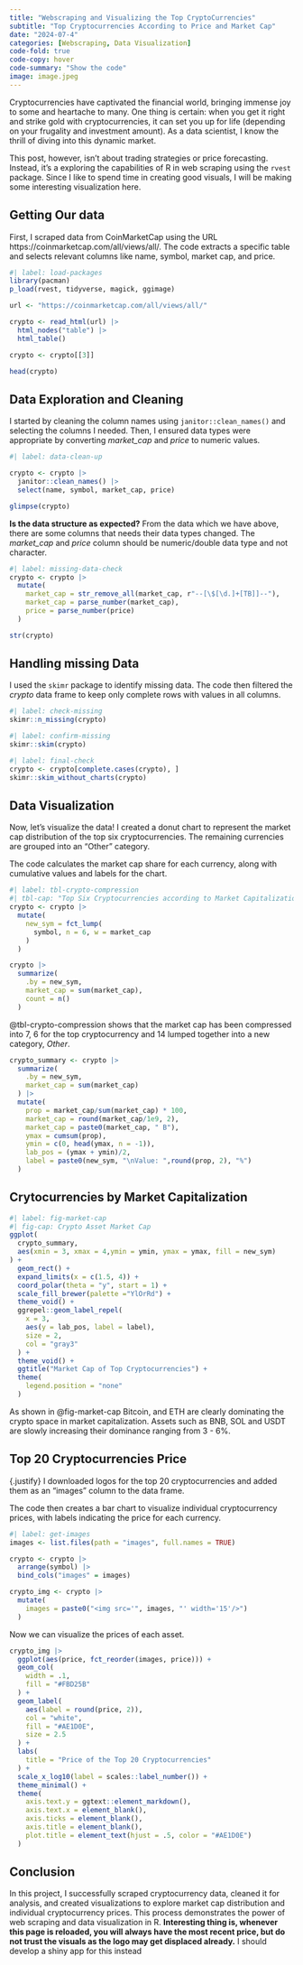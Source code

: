 ```yaml
---
title: "Webscraping and Visualizing the Top CryptoCurrencies"
subtitle: "Top Cryptocurrencies According to Price and Market Cap"
date: "2024-07-4"
categories: [Webscraping, Data Visualization]
code-fold: true
code-copy: hover
code-summary: "Show the code"
image: image.jpeg
---
```


Cryptocurrencies have captivated the financial world, bringing immense joy to some and heartache to many. One thing is certain: when you get it right and strike gold with cryptocurrencies, it can set you up for life (depending on your frugality and investment amount). As a data scientist, I know the thrill of diving into this dynamic market.

This post, however, isn’t about trading strategies or price forecasting. Instead, it's a exploring the capabilities of R in web scraping using the `rvest` package. Since I like to spend time in creating good visuals, I will be making some interesting visualization here.


## Getting Our data


First, I scraped data from CoinMarketCap using the URL https://coinmarketcap.com/all/views/all/. The code extracts a specific table and selects relevant columns like name, symbol, market cap, and price.

```r
#| label: load-packages
library(pacman)
p_load(rvest, tidyverse, magick, ggimage)

url <- "https://coinmarketcap.com/all/views/all/"

crypto <- read_html(url) |> 
  html_nodes("table") |> 
  html_table()

crypto <- crypto[[3]]

head(crypto)
```

## Data Exploration and Cleaning

I started by cleaning the column names using `janitor::clean_names()` and selecting the columns I needed. Then, I ensured data types were appropriate by converting *market_cap* and *price* to numeric values.

```r
#| label: data-clean-up

crypto <- crypto |> 
  janitor::clean_names() |> 
  select(name, symbol, market_cap, price)

glimpse(crypto)
```


**Is the data structure as expected?**
From the data which we have above, there are some columns that needs their data types changed. The *market_cap* and *price* column should be numeric/double data type and not character.

```r
#| label: missing-data-check
crypto <- crypto |> 
  mutate(
    market_cap = str_remove_all(market_cap, r"--[\$[\d.]+[TB]]--"),
    market_cap = parse_number(market_cap),
    price = parse_number(price)
  )

str(crypto)
```

## Handling missing Data

I used the `skimr` package to identify missing data. The code then filtered the 
*crypto* data frame to keep only complete rows with values in all columns.

```r
#| label: check-missing
skimr::n_missing(crypto)
```

```r
#| label: confirm-missing
skimr::skim(crypto)
```

```r
#| label: final-check
crypto <- crypto[complete.cases(crypto), ]
skimr::skim_without_charts(crypto)
```

## Data Visualization

Now, let's visualize the data! I created a donut chart to represent the market cap distribution of the top six cryptocurrencies. The remaining currencies are grouped into an "Other" category.

The code calculates the market cap share for each currency, along with cumulative values and labels for the chart.

```r
#| label: tbl-crypto-compression
#| tbl-cap: "Top Six Cryptocurrencies according to Market Capitalization"
crypto <- crypto |> 
  mutate(
    new_sym = fct_lump(
      symbol, n = 6, w = market_cap
    )
  )

crypto |> 
  summarize(
    .by = new_sym,
    market_cap = sum(market_cap),
    count = n()
  )
```

@tbl-crypto-compression shows that the market cap has been compressed into 7, 6 for the top cryptocurrency and 14 lumped together into a new category, *Other*.

```r
crypto_summary <- crypto |> 
  summarize(
    .by = new_sym,
    market_cap = sum(market_cap)
  ) |> 
  mutate(
    prop = market_cap/sum(market_cap) * 100,
    market_cap = round(market_cap/1e9, 2),
    market_cap = paste0(market_cap, " B"),
    ymax = cumsum(prop),
    ymin = c(0, head(ymax, n = -1)),
    lab_pos = (ymax + ymin)/2,
    label = paste0(new_sym, "\nValue: ",round(prop, 2), "%")
  )
```

## Crytocurrencies by Market Capitalization
```r
#| label: fig-market-cap
#| fig-cap: Crypto Asset Market Cap
ggplot(
  crypto_summary,
  aes(xmin = 3, xmax = 4,ymin = ymin, ymax = ymax, fill = new_sym)
) +
  geom_rect() +
  expand_limits(x = c(1.5, 4)) +
  coord_polar(theta = "y", start = 1) +
  scale_fill_brewer(palette ="YlOrRd") +
  theme_void() +
  ggrepel::geom_label_repel(
    x = 3,
    aes(y = lab_pos, label = label),
    size = 2,
    col = "gray3"
  ) +
  theme_void() +
  ggtitle("Market Cap of Top Cryptocurrencies") +
  theme(
    legend.position = "none"
  )
```
As shown in @fig-market-cap Bitcoin, and ETH are clearly dominating the crypto space in market capitalization. Assets such as BNB, SOL and USDT are slowly increasing their dominance ranging from 3 - 6%.

## Top 20 Cryptocurrencies Price
{.justify}
I downloaded logos for the top 20 cryptocurrencies and added them as an "images" column to the data frame.
 
The code then creates a bar chart to visualize individual cryptocurrency prices, with labels indicating the price for each currency.

```r
#| label: get-images
images <- list.files(path = "images", full.names = TRUE)

crypto <- crypto |> 
  arrange(symbol) |> 
  bind_cols("images" = images)

crypto_img <- crypto |> 
  mutate(
    images = paste0("<img src='", images, "' width='15'/>")
  )
```

Now we can visualize the prices of each asset.

```r
crypto_img |> 
  ggplot(aes(price, fct_reorder(images, price))) +
  geom_col(
    width = .1,
    fill = "#FBD25B"
  ) +
  geom_label(
    aes(label = round(price, 2)),
    col = "white",
    fill = "#AE1D0E",
    size = 2.5
  ) +
  labs(
    title = "Price of the Top 20 Cryptocurrencies"
  ) +
  scale_x_log10(label = scales::label_number()) +
  theme_minimal() +
  theme(
    axis.text.y = ggtext::element_markdown(),
    axis.text.x = element_blank(),
    axis.ticks = element_blank(),
    axis.title = element_blank(),
    plot.title = element_text(hjust = .5, color = "#AE1D0E")
  )
```

## Conclusion

In this project, I successfully scraped cryptocurrency data, cleaned it for analysis, and created visualizations to explore market cap distribution and individual cryptocurrency prices. This process demonstrates the power of web scraping and data visualization in R. **Interesting thing is, whenever this page is reloaded, you will always have the most recent price, but do not trust the visuals as the logo may get displaced already.** I should develop a shiny app for this instead